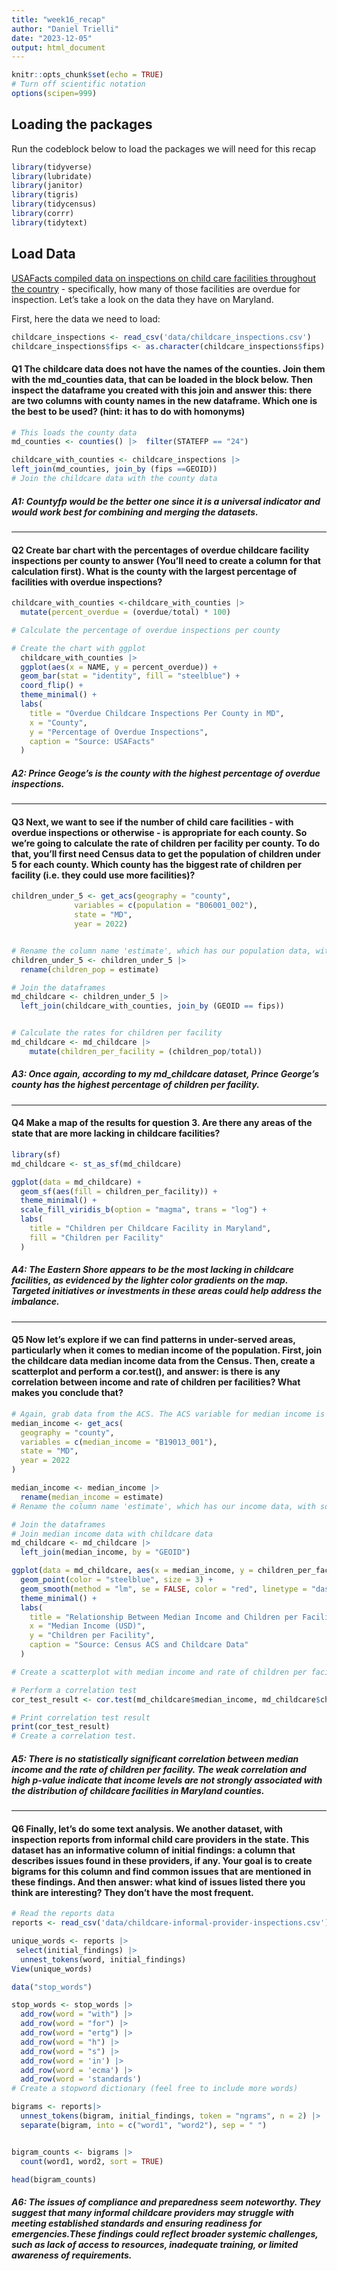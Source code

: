 ```yaml
---
title: "week16_recap"
author: "Daniel Trielli"
date: "2023-12-05"
output: html_document
---
```


```r
knitr::opts_chunk$set(echo = TRUE)
# Turn off scientific notation
options(scipen=999)
```

## Loading the packages

Run the codeblock below to load the packages we will need for this recap

```r
library(tidyverse)
library(lubridate)
library(janitor)
library(tigris)
library(tidycensus)
library(corrr)
library(tidytext)
```

## Load Data

[USAFacts compiled data on inspections on child care facilities throughout the country](https://usafacts.org/data-projects/childcare-inspections) - specifically, how many of those facilities are overdue for inspection. Let's take a look on the data they have on Maryland.

First, here the data we need to load:

```r
childcare_inspections <- read_csv('data/childcare_inspections.csv')
childcare_inspections$fips <- as.character(childcare_inspections$fips)
```

#### **Q1** The childcare data does not have the names of the counties. Join them with the md_counties data, that can be loaded in the block below. Then inspect the dataframe you created with this join and answer this: there are two columns with county names in the new dataframe. Which one is the best to be used? (hint: it has to do with homonyms)

```r
# This loads the county data
md_counties <- counties() |>  filter(STATEFP == "24")
```

```r

childcare_with_counties <- childcare_inspections |> 
left_join(md_counties, join_by (fips ==GEOID))
# Join the childcare data with the county data 

```

##### A1: Countyfp would be the better one since it is a universal indicator and would work best for combining and merging the datasets. 

------------------------------------------------------------------------

#### **Q2** Create bar chart with the percentages of overdue childcare facility inspections per county to answer (You'll need to create a column for that calculation first). What is the county with the largest percentage of facilities with overdue inspections?

```r
childcare_with_counties <-childcare_with_counties |> 
  mutate(percent_overdue = (overdue/total) * 100) 

# Calculate the percentage of overdue inspections per county

# Create the chart with ggplot
  childcare_with_counties |>
  ggplot(aes(x = NAME, y = percent_overdue)) +
  geom_bar(stat = "identity", fill = "steelblue") +
  coord_flip() +
  theme_minimal() +
  labs(
    title = "Overdue Childcare Inspections Per County in MD",
    x = "County",
    y = "Percentage of Overdue Inspections",
    caption = "Source: USAFacts"
  )
```

##### **A2: Prince Geoge's is the county with the highest percentage of overdue inspections.** 

------------------------------------------------------------------------

#### **Q3** Next, we want to see if the number of child care facilities - with overdue inspections or otherwise - is appropriate for each county. So we're going to calculate the rate of children per facility per county. To do that, you'll first need Census data to get the population of children under 5 for each county. Which county has the biggest rate of children per facility (i.e. they could use more facilities)?

```r
children_under_5 <- get_acs(geography = "county",
              variables = c(population = "B06001_002"),
              state = "MD",
              year = 2022)



```

```r
# Rename the column name 'estimate', which has our population data, with something more useful, like 'children_pop'
children_under_5 <- children_under_5 |>
  rename(children_pop = estimate)
```

```r
# Join the dataframes
md_childcare <- children_under_5 |>
  left_join(childcare_with_counties, join_by (GEOID == fips))


# Calculate the rates for children per facility
md_childcare <- md_childcare |>
    mutate(children_per_facility = (children_pop/total))

```

##### **A3: Once again, according to my md_childcare dataset, Prince George's county has the highest percentage of children per facility.** 

------------------------------------------------------------------------

#### **Q4** Make a map of the results for question 3. Are there any areas of the state that are more lacking in childcare facilities?

```r
library(sf)
md_childcare <- st_as_sf(md_childcare)
```

```r
ggplot(data = md_childcare) +
  geom_sf(aes(fill = children_per_facility)) +
  theme_minimal() +
  scale_fill_viridis_b(option = "magma", trans = "log") +
  labs(
    title = "Children per Childcare Facility in Maryland",
    fill = "Children per Facility"
  )


```

##### **A4**: The Eastern Shore appears to be the most lacking in childcare facilities, as evidenced by the lighter color gradients on the map. Targeted initiatives or investments in these areas could help address the imbalance.

------------------------------------------------------------------------

#### **Q5** Now let's explore if we can find patterns in under-served areas, particularly when it comes to median income of the population. First, join the childcare data median income data from the Census. Then, create a scatterplot and perform a cor.test(), and answer: is there is any correlation between income and rate of children per facilities? What makes you conclude that?

```r
# Again, grab data from the ACS. The ACS variable for median income is B19013_001. We want 2022 data again.
median_income <- get_acs(
  geography = "county",
  variables = c(median_income = "B19013_001"),
  state = "MD",
  year = 2022
)

```

```r
median_income <- median_income |>
  rename(median_income = estimate)
# Rename the column name 'estimate', which has our income data, with something more useful, like 'median_income'

```

```r
# Join the dataframes
# Join median income data with childcare data
md_childcare <- md_childcare |>
  left_join(median_income, by = "GEOID")


```

```r
ggplot(data = md_childcare, aes(x = median_income, y = children_per_facility)) +
  geom_point(color = "steelblue", size = 3) +
  geom_smooth(method = "lm", se = FALSE, color = "red", linetype = "dashed") +
  theme_minimal() +
  labs(
    title = "Relationship Between Median Income and Children per Facility",
    x = "Median Income (USD)",
    y = "Children per Facility",
    caption = "Source: Census ACS and Childcare Data"
  )

# Create a scatterplot with median income and rate of children per facility

```

```r
# Perform a correlation test
cor_test_result <- cor.test(md_childcare$median_income, md_childcare$children_per_facility, use = "complete.obs")

# Print correlation test result
print(cor_test_result)
# Create a correlation test.

```

##### A5: There is no statistically significant correlation between median income and the rate of children per facility. The weak correlation and high p-value indicate that income levels are not strongly associated with the distribution of childcare facilities in Maryland counties.

------------------------------------------------------------------------

#### **Q6** Finally, let's do some text analysis. We another dataset, with inspection reports from informal child care providers in the state. This dataset has an informative column of initial findings: a column that describes issues found in these providers, if any. Your goal is to create bigrams for this column and find common issues that are mentioned in these findings. And then answer: what kind of issues listed there you think are interesting? They don't have the most frequent.

```r
# Read the reports data
reports <- read_csv('data/childcare-informal-provider-inspections.csv') |> clean_names()
```

```r
unique_words <- reports |> 
 select(initial_findings) |>
  unnest_tokens(word, initial_findings) 
View(unique_words)

data("stop_words")

stop_words <- stop_words |> 
  add_row(word = "with") |> 
  add_row(word = "for") |> 
  add_row(word = "ertg") |>
  add_row(word = "h") |>
  add_row(word = "s") |>
  add_row(word = 'in') |> 
  add_row(word = 'ecma') |> 
  add_row(word = 'standards')  
# Create a stopword dictionary (feel free to include more words)

```

```r
bigrams <- reports|>
  unnest_tokens(bigram, initial_findings, token = "ngrams", n = 2) |>
  separate(bigram, into = c("word1", "word2"), sep = " ")  


bigram_counts <- bigrams |>
  count(word1, word2, sort = TRUE)  

head(bigram_counts)


```

##### A6: The issues of **compliance** and **preparedness** seem noteworthy. They suggest that many informal childcare providers may struggle with meeting established standards and ensuring readiness for emergencies.These findings could reflect broader systemic challenges, such as lack of access to resources, inadequate training, or limited awareness of requirements.
